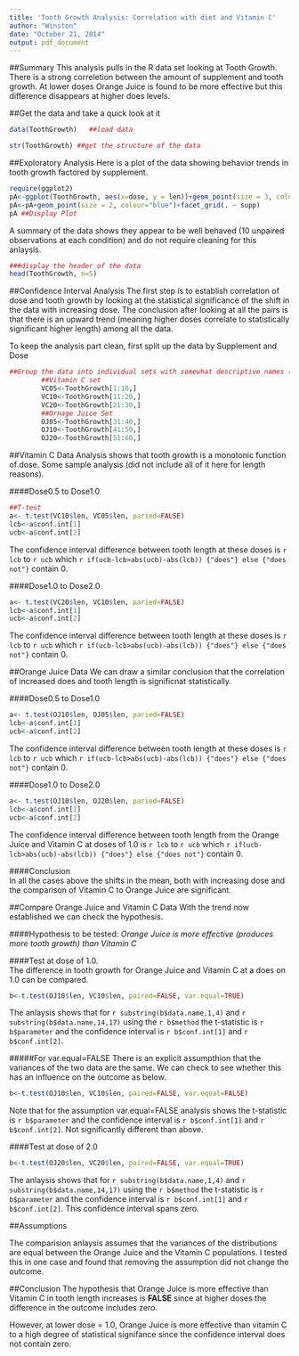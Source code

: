 ```yaml
---
title: 'Tooth Growth Analysis: Correlation with diet and Vitamin C'
author: "Winston"
date: "October 21, 2014"
output: pdf_document
---
```


##Summary
This analysis pulls in the R data set looking at Tooth Growth. There is a strong correletion between the amount of supplement and tooth growth. At lower doses Orange Juice is found to be more effective but this difference disappears at higher does levels. 

##Get the data and take a quick look at it

```r
data(ToothGrowth)   ##load data
```



```r
str(ToothGrowth) ##get the structure of the data
```

##Exploratory Analysis
Here is a plot of the data showing behavior trends in tooth growth factored by supplement.

```r
require(ggplot2)
pA<-ggplot(ToothGrowth, aes(x=dose, y = len))+geom_point(size = 3, colour="red")
pA<-pA+geom_point(size = 2, colour="blue")+facet_grid(. ~ supp)
pA ##Display Plot

```

A summary of the data shows they appear to be well behaved (10 unpaired observations at each condition) and do not require cleaning for this anlaysis.

```r
###display the header of the data 
head(ToothGrowth, n=5)
```

##Confidence Interval Analysis
The first step is to establish correlation of dose and tooth growth by looking at the statistical significance of the shift in the data with increasing dose. The conclusion after looking at all the pairs is that there is an upward trend (meaning higher doses correlate to statistically significant higher length) among all the data.  

To keep the analysis part clean, first split up the data by Supplement and Dose

```r
##Group the data into individual sets with somewhat descriptive names (Supplement and Dose)
        ##Vitamin C set
        VC05<-ToothGrowth[1:10,]
        VC10<-ToothGrowth[11:20,]
        VC20<-ToothGrowth[21:30,]
        ##Ornage Juice Set
        OJ05<-ToothGrowth[31:40,]
        OJ10<-ToothGrowth[41:50,]
        OJ20<-ToothGrowth[51:60,]

```

##Vitamin C Data
Analysis shows that tooth growth is a monotonic function of dose. Some sample analysis (did not include all of it here for length reasons).

####Dose0.5 to Dose1.0

```r
##T-test
a<- t.test(VC10$len, VC05$len, paried=FALSE)
lcb<-a$conf.int[1]
ucb<-a$conf.int[2]

```

The confidence interval difference between tooth length at these doses is `r lcb` to `r ucb` which `r if(ucb-lcb>abs(ucb)-abs(lcb)) {"does"} else {"does not"}` contain 0.  
   
####Dose1.0 to Dose2.0

```r
a<- t.test(VC20$len, VC10$len, paried=FALSE)
lcb<-a$conf.int[1]
ucb<-a$conf.int[2]

```

The confidence interval difference between tooth length at these doses is `r lcb` to `r ucb` which `r if(ucb-lcb>abs(ucb)-abs(lcb)) {"does"} else {"does not"}` contain 0.


##Orange Juice Data
We can draw a similar conclusion that the correlation of increased does and tooth length is significnat statistically.  

####Dose0.5 to Dose1.0

```r
a<- t.test(OJ10$len, OJ05$len, paried=FALSE)
lcb<-a$conf.int[1]
ucb<-a$conf.int[2]

```

The confidence interval difference between tooth length at these doses is `r lcb` to `r ucb` which `r if(ucb-lcb>abs(ucb)-abs(lcb)) {"does"} else {"does not"}` contain 0.

####Dose1.0 to Dose2.0

```r
a<- t.test(OJ10$len, OJ20$len, paried=FALSE)
lcb<-a$conf.int[1]
ucb<-a$conf.int[2]

```

The confidence interval difference between tooth length from the Orange Juice and Vitamin C at doses of 1.0 is `r lcb` to `r ucb` which `r if(ucb-lcb>abs(ucb)-abs(lcb)) {"does"} else {"does not"}` contain 0.


####Conclusion  
In all the cases above the shifts in the mean, both with increasing dose and the comparison of Vitamin C to Orange Juice are significant. 



##Compare Orange Juice and Vitamin C Data
With the trend now established we can check the hypothesis.

####Hypothesis to be tested: _Orange Juice is more effective (produces more tooth growth) than Vitamin C_

####Test at dose of 1.0.  
The difference in tooth growth for Orange Juice and Vitamin C at a does on 1.0 can be compared. 

```r
b<-t.test(OJ10$len, VC10$len, paired=FALSE, var.equal=TRUE)

```

The anlaysis shows that for `r substring(b$data.name,1,4)` and `r substring(b$data.name,14,17)` using the `r b$method` the t-statistic is `r b$parameter` and the confidence interval is `r b$conf.int[1]` and `r b$conf.int[2]`.

#####For var.equal=FALSE
There is an explicit assumpthion that the variances of the two data are the same. We can check to see whether this has an influence on the outcome as below. 

```r
b<-t.test(OJ10$len, VC10$len, paired=FALSE, var.equal=FALSE)

```

Note that for the assumption var.equal=FALSE analysis shows the t-statistic is `r b$parameter` and the confidence interval is `r b$conf.int[1]` and `r b$conf.int[2]`. Not significantly different than above.

####Test at dose of 2.0

```r
b<-t.test(OJ20$len, VC20$len, paired=FALSE, var.equal=TRUE)

```

The anlaysis shows that for `r substring(b$data.name,1,4)` and `r substring(b$data.name,14,17)` using the `r b$method` the t-statistic is `r b$parameter` and the confidence interval is `r b$conf.int[1]` and `r b$conf.int[2]`. This confidence interval spans zero.

##Assumptions

The comparision anlaysis assumes that the variances of the distributions are equal between the Orange Juice and the Vitamin C populations. I tested this in one case and found that removing the assumption did not change the outcome.

##Conclusion
The hypothesis that Orange Juice is more effective than Vitamin C in tooth length increases is **FALSE** since at higher doses the difference in the outcome includes zero. 

However, at lower dose = 1.0, Orange Juice is more effective than vitamin C to a high degree of statistical signifance since the confidence interval does not contain zero.







